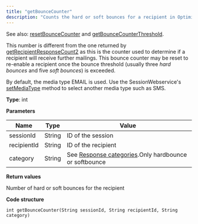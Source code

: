 ```yaml
---
title: "getBounceCounter"
description: "Counts the hard or soft bounces for a recipient in Optimizely Campaign."
---
```


See also: [resetBounceCounter](/optimizely-campaign/docs/resetbouncecounter) and [getBounceCounterThreshold](/optimizely-campaign/docs/getbouncecounterthreshold).

This number is different from the one returned by [getRecipientResponseCount2](/optimizely-campaign/docs/getrecipientresponsecount2) as this is the counter used to determine if a recipient will receive further mailings. This bounce counter may be reset to re-enable a recipient once the bounce threshold (usually three _hard bounces_ and five _soft bounces_) is exceeded.

By default, the media type EMAIL is used. Use the SessionWebservice's [setMediaType](/optimizely-campaign/docs/setmediatype) method to select another media type such as SMS.

**Type**: int

**Parameters**

| Name        | Type   | Value                                                                                                                                                               |
| ----------- | ------ | ------------------------------------------------------------------------------------------------------------------------------------------------------------------- |
| sessionId   | String | ID of the session                                                                                                                                                   |
| recipientId | String | ID of the recipient                                                                                                                                                 |
| category    | String | See [Response categories](https://world.optimizely.com/documentation/developer-guides/campaign/SOAP-API/responsewebservice/#Response).Only hardbounce or softbounce |

**Return values**

Number of hard or soft bounces for the recipient

**Code structure**

`int getBounceCounter(String sessionId, String recipientId, String category)
`